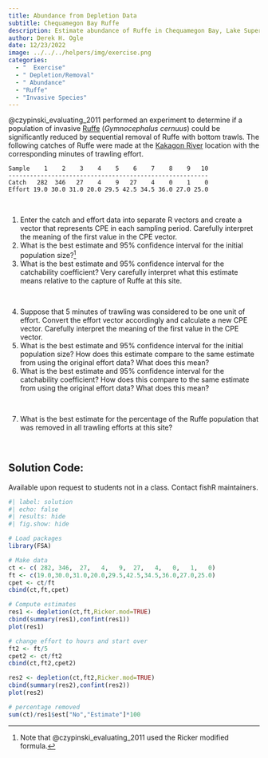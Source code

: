 ```yaml
---
title: Abundance from Depletion Data
subtitle: Chequamegon Bay Ruffe
description: Estimate abundance of Ruffe in Chequamegon Bay, Lake Superior (WI) from experimental trawling data.
author: Derek H. Ogle
date: 12/23/2022
image: ../../../helpers/img/exercise.png
categories:
  - "  Exercise"
  - " Depletion/Removal"
  - " Abundance"
  - "Ruffe"
  - "Invasive Species"
---
```


@czypinski_evaluating_2011 performed an experiment to determine if a population of invasive [Ruffe](https://en.wikipedia.org/wiki/Ruffe) (*Gymnocephalus cernuus*) could be significantly reduced by sequential removal of Ruffe with bottom trawls. The following catches of Ruffe were made at the [Kakagon River](https://www.wisconsinwetlands.org/wp-content/uploads/2015/06/Kakagon-Bad-River-Sloughs.pdf) location with the corresponding minutes of trawling effort.

```
Sample    1    2    3    4    5    6    7    8    9   10
--------------------------------------------------------
Catch   282  346   27    4    9   27    4    0    1    0
Effort 19.0 30.0 31.0 20.0 29.5 42.5 34.5 36.0 27.0 25.0 
```

&nbsp;

1. Enter the catch and effort data into separate R vectors and create a vector that represents CPE in each sampling period. Carefully interpret the meaning of the first value in the CPE vector.
1. What is the best estimate and 95% confidence interval for the initial population size?^[Note that @czypinski_evaluating_2011 used the Ricker modified formula.]
1. What is the best estimate and 95% confidence interval for the catchability coefficient? Very carefully interpret what this estimate means relative to the capture of Ruffe at this site.

&nbsp;

4. Suppose that 5 minutes of trawling was considered to be one unit of effort. Convert the effort vector accordingly and calculate a new CPE vector. Carefully interpret the meaning of the first value in the CPE vector.
1. What is the best estimate and 95% confidence interval for the initial population size? How does this estimate compare to the same estimate from using the original effort data? What does this mean?
1. What is the best estimate and 95% confidence interval for the catchability coefficient? How does this compare to the same estimate from using the original effort data? What does this mean?

&nbsp;

7. What is the best estimate for the percentage of the Ruffe population that was removed in all trawling efforts at this site?

&nbsp;

:::{.callout-important appearance="simple"}
## Solution Code:
Available upon request to students not in a class. Contact fishR maintainers.
:::

```r
#| label: solution 
#| echo: false
#| results: hide
#| fig.show: hide

# Load packages
library(FSA)

# Make data
ct <- c( 282, 346,  27,   4,   9,  27,   4,   0,   1,   0)
ft <- c(19.0,30.0,31.0,20.0,29.5,42.5,34.5,36.0,27.0,25.0)
cpet <- ct/ft
cbind(ct,ft,cpet)

# Compute estimates
res1 <- depletion(ct,ft,Ricker.mod=TRUE)
cbind(summary(res1),confint(res1))
plot(res1)

# change effort to hours and start over
ft2 <- ft/5
cpet2 <- ct/ft2
cbind(ct,ft2,cpet2)

res2 <- depletion(ct,ft2,Ricker.mod=TRUE)
cbind(summary(res2),confint(res2))
plot(res2)

# percentage removed
sum(ct)/res1$est["No","Estimate"]*100
```

